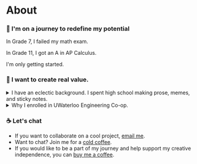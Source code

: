 # About

### 🚀 I'm on a journey to redefine my potential

In Grade 7, I failed my math exam.

In Grade 11, I got an A in AP Calculus.

I'm only getting started.

### 🌱 I want to create real value.

<details><summary>I have an eclectic background. I spent high school making prose, memes, and sticky notes. </summary>
<p>

I had the opportunity to be an executive at clubs that received **$8000** grants and were recognized as Ontario's Best High School Newspaper by the Toronto Star. As much as I enjoyed social work - holding doors at 8AM in the morning, wheeling a cart of food waste to school because my landlords wouldn't let us compost - creating large scale value requires more than intention. 
  
</p>
</details>

<details><summary>Why I enrolled in UWaterloo Engineering Co-op. </summary>
<p>
To make things.  
<ul>
<li> At Dropbase (YC W20), I worked on a product with 25000+ installs and scaled it to support 25X concurrent usage </li>
<li> At Unyte Health, my first job, I had to debug obscure SQL bugs on launch day while our team lead was away </li>
</ul>
</p>
</details>  


### ☕ Let's chat
- If you want to collaborate on a cool project, [email me](mailto:tazikshahjahan@pm.me). 
- Want to chat? Join me for a [cold coffee](https://calendly.com/taziksh/coffee ).
- If you would like to be a part of my journey and help support my creative independence, you can [buy me a coffee](https://www.buymeacoffee.com/tazik). 


<!--
**taziksh/taziksh** is a ✨ _special_ ✨ repository because its `README.md` (this file) appears on your GitHub profile.

Here are some ideas to get you started:

- 🔭 I’m currently working on ...
- 🌱 I’m currently learning ...
- 👯 I’m looking to collaborate on ...
- 🤔 I’m looking for help with ...
- 💬 Ask me about ...
- 📫 How to reach me: ...
- 😄 Pronouns: ...
- ⚡ Fun fact: ...

-->
